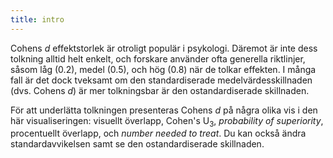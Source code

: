 ```yaml
---
title: intro
---
```


Cohens *d* effektstorlek är otroligt populär i psykologi. Däremot är inte dess tolkning alltid helt enkelt, och forskare använder ofta generella riktlinjer, såsom låg (0.2), medel (0.5), och hög (0.8) när de tolkar effekten. 
I många fall är det dock tveksamt om den standardiserade medelvärdesskillnaden (dvs. Cohens *d*) är mer tolkningsbar är den ostandardiserade skillnaden. 

För att underlätta tolkningen presenteras Cohens *d* på några olika vis i den här visualiseringen: visuellt överlapp, Cohen's U<sub>3</sub>, *probability of superiority*,
procentuellt överlapp, och *number needed to treat*. Du kan också ändra standardavvikelsen samt se den ostandardiserade skillnaden.
